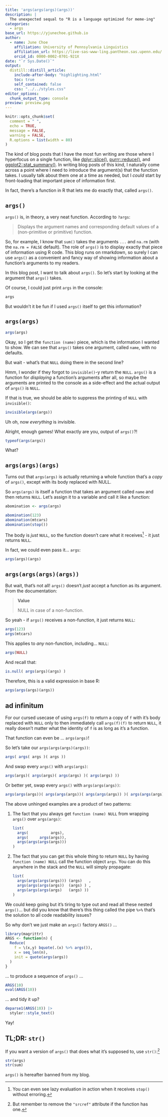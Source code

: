 ```yaml
---
title: 'args(args(args)(args))'
description: |
  The unexpected sequal to "R is a language optimized for meme-ing"
categories:
  - args
base_url: https://yjunechoe.github.io
author:
  - name: June Choe
    affiliation: University of Pennsylvania Linguistics
    affiliation_url: https://live-sas-www-ling.pantheon.sas.upenn.edu/
    orcid_id: 0000-0002-0701-921X
date: "`r Sys.Date()`"
output:
  distill::distill_article:
    include-after-body: "highlighting.html"
    toc: true
    self_contained: false
    css: "../../styles.css"
editor_options: 
  chunk_output_type: console
preview: preview.png
---
```


```r
knitr::opts_chunk$set(
  comment = " ",
  echo = TRUE,
  message = FALSE,
  warning = FALSE,
  R.options = list(width = 80)
)
```

The kind of blog posts that I have the most fun writing are those where I hyperfocus on a single function, like [dplyr::slice()](https://yjunechoe.github.io/posts/2023-06-11-row-relational-operations/), [purrr::reduce()](https://yjunechoe.github.io/posts/2020-12-13-collapse-repetitive-piping-with-reduce/), and [ggplot2::stat_summary()](https://yjunechoe.github.io/posts/2020-09-26-demystifying-stat-layers-ggplot2/). In writing blog posts of this kind, I naturally come across a point where I need to introduce the argument(s) that the function takes. I usually talk about them one at a time as needed, but I *could* start by front-loading that important piece of information first.

In fact, there's a function in R that lets me do exactly that, called `args()`.

## `args()`

`args()` is, in theory, a very neat function. According to `?args`:

> Displays the argument names and corresponding default values of a (non-primitive or primitive) function.

So, for example, I know that `sum()` takes the arguments `...` and `na.rm` (with the `na.rm = FALSE` default). The role of `args()` is to display exactly that piece of information using R code. This blog runs on rmarkdown, so surely I can use `args()` as a convenient and fancy way of showing information about a function's arguments to my readers.

In this blog post, I want to talk about `args()`. So let's start by looking at the argument that `args()` takes.

Of course, I could just print `args` in the console:

```r
args
```

But wouldn't it be fun if I used `args()` itself to get this information?

## `args(args)`

```r
args(args)
```

Okay, so I get the `function (name)` piece, which is the information I wanted to show. We can see that `args()` takes one argument, called `name`, with no defaults.

But wait - what's that `NULL` doing there in the second line?

Hmm, I wonder if they forgot to `invisible()`-y return the `NULL`. `args()` is a function for *displaying* a function's arguments after all, so maybe the arguments are printed to the console as a side-effect and the actual output of `args()` is `NULL`.

If that is true, we should be able to suppress the printing of `NULL` with `invisible()`:

```r
invisible(args(args))
```

Uh oh, now *everything* is invisible.

Alright, enough games! What exactly are you, output of `args()`?!

```r
typeof(args(args))
```

What? 

## `args(args)(args)`

Turns out that `args(args)` is actually returning a whole function that's a *copy* of `args()`, except with its body replaced with NULL.

So `args(args)` is itself a function that takes an argument called `name` and then returns `NULL`. Let's assign it to a variable and call it like a function:

```r
abomination <- args(args)
```

```r
abomination(123)
abomination(mtcars)
abomination(stop())
```

The body is *just* `NULL`, so the function doesn't care what it receives^[You can even see lazy evaluation in action when it receives `stop()` without erroring.] - it just returns `NULL`.

In fact, we could even pass it... `args`:

```r
args(args)(args)
```

## `args(args(args)(args))`

But wait, that's not all! `args()` doesn't *just* accept a function as its argument. From the documentation:

> **Value**
>
> NULL in case of a non-function.

So yeah - if `args()` receives a non-function, it just returns `NULL`:

```r
args(123)
args(mtcars)
```

This applies to *any* non-function, including... `NULL`:

```r
args(NULL)
```

And recall that:

```r
is.null( args(args)(args) )
```

Therefore, this is a valid expression in base R:

```r
args(args(args)(args))
```

## ad infinitum

For our cursed usecase of using `args(f)` to return a copy of `f` with it's body replaced with `NULL` only to then immediately call `args(f)(f)` to return `NULL`, it really doesn't matter what the identity of `f` is as long as it's a function.

That function can even be ... `args(args)`!

So let's take our `args(args(args)(args))`:

```r
args( args( args )( args ))
```

And swap every `args()` with `args(args)`:

```r
args(args)( args(args)( args(args) )( args(args) ))
```

Or better yet, swap every `args()` with `args(args(args))`:

```r
args(args(args))( args(args(args))( args(args(args)) )( args(args(args)) ))
```

The above unhinged examples are a product of two patterns:

1) The fact that you always get `function (name) NULL` from wrapping `args()` over `args(args)`:

    ```r
    list(
      args(          args),
      args(     args(args)),
      args(args(args(args)))
    )
    ```

2) The fact that you can get this whole thing to return `NULL` by having `function (name) NULL` call the function object `args`. You can do this anywhere in the stack and the `NULL` will simply propagate:

    ```r
    list(
      args(args(args(args))) (args)   ,
      args(args(args(args))  (args) ) ,
      args(args(args(args)   (args) ))
    )
    ```

We could keep going but it's tiring to type out and read all these nested `args()`... but did you know that there's this thing called the pipe `%>%` that's the solution to all code readability issues?

So why don't we just make an `args()` factory `ARGS()` ...

```r
library(magrittr)
ARGS <- function(n) {
  Reduce(
    f = \(x,y) bquote(.(x) %>% args()),
    x = seq_len(n),
    init = quote(args(args))
  )
}
```

... to produce a sequence of `args()` ...

```r
ARGS(10)
eval(ARGS(10))
```

... and tidy it up?

```r
deparse1(ARGS(10)) |>
  styler::style_text()
```

Yay!

## TL;DR: `str()`

If you want a version of `args()` that does what it's supposed to, use `str()`:^[But remember to remove the `"srcref"` attribute if the function has one.]

```r
str(args)
str(sum)
```

`args()` is hereafter banned from my blog.
